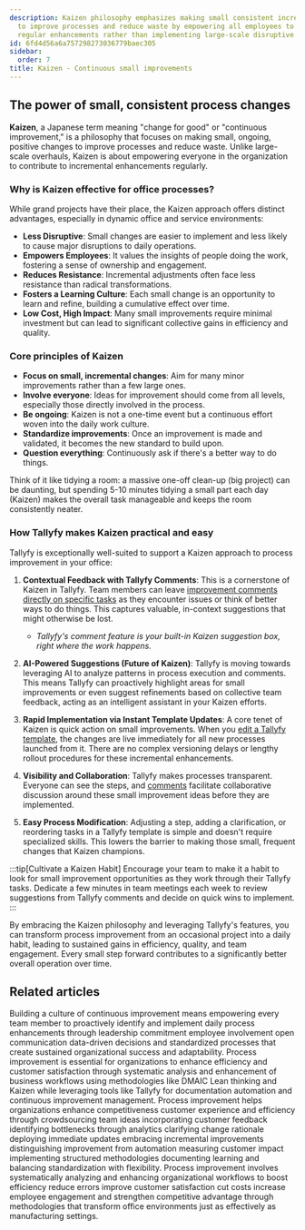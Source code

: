 ```yaml
---
description: Kaizen philosophy emphasizes making small consistent incremental changes
  to improve processes and reduce waste by empowering all employees to contribute
  regular enhancements rather than implementing large-scale disruptive overhauls.
id: 6fd4d56a6a757298273036779baec305
sidebar:
  order: 7
title: Kaizen - Continuous small improvements
---
```


## The power of small, consistent process changes

**Kaizen**, a Japanese term meaning "change for good" or "continuous improvement," is a philosophy that focuses on making small, ongoing, positive changes to improve processes and reduce waste. Unlike large-scale overhauls, Kaizen is about empowering everyone in the organization to contribute to incremental enhancements regularly.

### Why is Kaizen effective for office processes?

While grand projects have their place, the Kaizen approach offers distinct advantages, especially in dynamic office and service environments:

-   **Less Disruptive**: Small changes are easier to implement and less likely to cause major disruptions to daily operations.
-   **Empowers Employees**: It values the insights of people doing the work, fostering a sense of ownership and engagement.
-   **Reduces Resistance**: Incremental adjustments often face less resistance than radical transformations.
-   **Fosters a Learning Culture**: Each small change is an opportunity to learn and refine, building a cumulative effect over time.
-   **Low Cost, High Impact**: Many small improvements require minimal investment but can lead to significant collective gains in efficiency and quality.

### Core principles of Kaizen

-   **Focus on small, incremental changes**: Aim for many minor improvements rather than a few large ones.
-   **Involve everyone**: Ideas for improvement should come from all levels, especially those directly involved in the process.
-   **Be ongoing**: Kaizen is not a one-time event but a continuous effort woven into the daily work culture.
-   **Standardize improvements**: Once an improvement is made and validated, it becomes the new standard to build upon.
-   **Question everything**: Continuously ask if there's a better way to do things.

Think of it like tidying a room: a massive one-off clean-up (big project) can be daunting, but spending 5-10 minutes tidying a small part each day (Kaizen) makes the overall task manageable and keeps the room consistently neater.

### How Tallyfy makes Kaizen practical and easy

Tallyfy is exceptionally well-suited to support a Kaizen approach to process improvement in your office:

1.  **Contextual Feedback with Tallyfy Comments**: This is a cornerstone of Kaizen in Tallyfy. Team members can leave [improvement comments directly on specific tasks](/products/pro/tracking-and-tasks/tasks/how-to-report-and-resolve-issues-in-tallyfy/) as they encounter issues or think of better ways to do things. This captures valuable, in-context suggestions that might otherwise be lost.
    *   *Tallyfy's comment feature is your built-in Kaizen suggestion box, right where the work happens.*

2.  **AI-Powered Suggestions (Future of Kaizen)**: Tallyfy is moving towards leveraging AI to analyze patterns in process execution and comments. This means Tallyfy can proactively highlight areas for small improvements or even suggest refinements based on collective team feedback, acting as an intelligent assistant in your Kaizen efforts.

3.  **Rapid Implementation via Instant Template Updates**: A core tenet of Kaizen is quick action on small improvements. When you [edit a Tallyfy template](/products/pro/documenting/templates/edit-templates/), the changes are live immediately for all new processes launched from it. There are no complex versioning delays or lengthy rollout procedures for these incremental enhancements.

4.  **Visibility and Collaboration**: Tallyfy makes processes transparent. Everyone can see the steps, and [comments](/products/pro/tracking-and-tasks/tasks/how-to-report-and-resolve-issues-in-tallyfy/) facilitate collaborative discussion around these small improvement ideas before they are implemented.

5.  **Easy Process Modification**: Adjusting a step, adding a clarification, or reordering tasks in a Tallyfy template is simple and doesn't require specialized skills. This lowers the barrier to making those small, frequent changes that Kaizen champions.

:::tip[Cultivate a Kaizen Habit]
Encourage your team to make it a habit to look for small improvement opportunities as they work through their Tallyfy tasks. Dedicate a few minutes in team meetings each week to review suggestions from Tallyfy comments and decide on quick wins to implement.
:::

By embracing the Kaizen philosophy and leveraging Tallyfy's features, you can transform process improvement from an occasional project into a daily habit, leading to sustained gains in efficiency, quality, and team engagement. Every small step forward contributes to a significantly better overall operation over time.


## Related articles
<CardGrid>
<LinkTitleCard header="<b>Process Improvement > Build a culture of continuous improvement</b>" href="/products/pro/tutorials/how-to/process-improvement/building-a-culture-of-continuous-improvement/" > Building a culture of continuous improvement means empowering every team member to proactively identify and implement daily process enhancements through leadership commitment employee involvement open communication data-driven decisions and standardized processes that create sustained organizational success and adaptability. </LinkTitleCard>
<LinkTitleCard header="<b>How To > Process improvement</b>" href="/products/pro/tutorials/how-to/process-improvement/" > Process improvement is essential for organizations to enhance efficiency and customer satisfaction through systematic analysis and enhancement of business workflows using methodologies like DMAIC Lean thinking and Kaizen while leveraging tools like Tallyfy for documentation automation and continuous improvement management. </LinkTitleCard>
<LinkTitleCard header="<b>How To > Improve processes effectively</b>" href="/products/pro/tutorials/how-to/improve-processes-effectively/" > Process improvement helps organizations enhance competitiveness customer experience and efficiency through crowdsourcing team ideas incorporating customer feedback identifying bottlenecks through analytics clarifying change rationale deploying immediate updates embracing incremental improvements distinguishing improvement from automation measuring customer impact implementing structured methodologies documenting learning and balancing standardization with flexibility. </LinkTitleCard>
<LinkTitleCard header="<b>Process Improvement > What is process improvement?</b>" href="/products/pro/tutorials/how-to/process-improvement/what-is-process-improvement/" > Process improvement involves systematically analyzing and enhancing organizational workflows to boost efficiency reduce errors improve customer satisfaction cut costs increase employee engagement and strengthen competitive advantage through methodologies that transform office environments just as effectively as manufacturing settings. </LinkTitleCard>
</CardGrid>